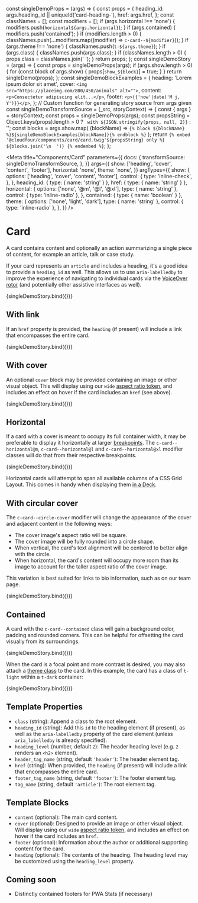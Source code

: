 const singleDemoProps = (args) => {
  const props = {
    heading_id: args.heading_id || uniqueId('card-heading-'),
    href: args.href,
  };
  const classNames = [];
  const modifiers = [];
  if (args.horizontal !== 'none') {
    modifiers.push(`horizontal${args.horizontal}`);
  }
  if (args.contained) {
    modifiers.push('contained');
  }
  if (modifiers.length > 0) {
    classNames.push(...modifiers.map((modifier) => `c-card--${modifier}`));
  }
  if (args.theme !== 'none') {
    classNames.push(`t-${args.theme}`);
  }
  if (args.class) {
    classNames.push(args.class);
  }
  if (classNames.length > 0) {
    props.class = classNames.join(' ');
  }
  return props;
};
const singleDemoStory = (args) => {
  const props = singleDemoProps(args);
  if (args.show.length > 0) {
    for (const block of args.show) {
      props[`show_${block}`] = true;
    }
  }
  return singleDemo(props);
};
const singleDemoBlockExamples = {
  heading: 'Lorem ipsum dolor sit amet',
  cover: `<img src="https://placeimg.com/800/450/animals" alt="">`,
  content: `<p>Consectetur adipiscing elit...</p>`,
  footer: `<p>{{'now'|date('M j, Y')}}</p>`,
};
// Custom function for generating story source from args given
const singleDemoTransformSource = (_src, storyContext) => {
  const { args } = storyContext;
  const props = singleDemoProps(args);
  const propsString =
    Object.keys(props).length > 0
      ? ` with ${JSON.stringify(props, null, 2)}`
      : '';
  const blocks = args.show.map(
    (blockName) =>
      `{% block ${blockName} %}${singleDemoBlockExamples[blockName]}{% endblock %}`
  );
  return `{% embed '@cloudfour/components/card/card.twig'${propsString} only %}
  ${blocks.join('\n  ')}
{% endembed %}`;
};

<Meta
  title="Components/Card"
  parameters={{
    docs: {
      transformSource: singleDemoTransformSource,
    },
  }}
  args={{
    show: ['heading', 'cover', 'content', 'footer'],
    horizontal: 'none',
    theme: 'none',
  }}
  argTypes={{
    show: {
      options: ['heading', 'cover', 'content', 'footer'],
      control: {
        type: 'inline-check',
      },
    },
    heading_id: { type: { name: 'string' } },
    href: { type: { name: 'string' } },
    horizontal: {
      options: ['none', '@m', '@l', '@xl'],
      type: { name: 'string' },
      control: { type: 'inline-radio' },
    },
    contained: { type: { name: 'boolean' } },
    theme: {
      options: ['none', 'light', 'dark'],
      type: { name: 'string' },
      control: { type: 'inline-radio' },
    },
  }}
/>

# Card

A card contains content and optionally an action summarizing a single piece of content, for example an article, talk or case study.

If your card represents an `article` and includes a heading, it's a good idea to provide a `heading_id` as well. This allows us to use `aria-labelledby` to improve the experience of navigating to individual cards via the [VoiceOver rotor](https://support.apple.com/en-us/HT204783) (and potentially other assistive interfaces as well).

<Canvas>
  <Story
    name="Content Blocks"
    args={{
      show: ['heading', 'content', 'footer'],
    }}
  >
    {singleDemoStory.bind({})}
  </Story>
</Canvas>

## With link

If an `href` property is provided, the `heading` (if present) will include a link that encompasses the entire card.

<Canvas>
  <Story
    name="Link"
    args={{
      href: '#',
      show: ['heading', 'content', 'footer'],
    }}
  >
    {singleDemoStory.bind({})}
  </Story>
</Canvas>

## With cover

An optional `cover` block may be provided containing an image or other visual object. This will display using our `wide` [aspect ratio token](/story/design-tokens-aspect-ratio--page), and includes an effect on hover if the card includes an `href` (see above).

<Canvas>
  <Story name="Cover Image" args={{ href: '#' }}>
    {singleDemoStory.bind({})}
  </Story>
</Canvas>

## Horizontal

If a card with a cover is meant to occupy its full container width, it may be preferable to display it horizontally at larger [breakpoints](/docs/design-tokens-breakpoint--page). The `c-card--horizontal@m`, `c-card--horizontal@l` and `c-card--horizontal@xl` modifier classes will do that from their respective breakpoints.

<Canvas>
  <Story name="Horizontal" args={{ href: '#', horizontal: '@m' }}>
    {singleDemoStory.bind({})}
  </Story>
</Canvas>

Horizontal cards will attempt to span all available columns of a CSS Grid Layout. This comes in handy when displaying them [in a Deck](/docs/objects-deck--horizontal-card#with-horizontal-cards).

## With circular cover

The `c-card--circle-cover` modifier will change the appearance of the cover and adjacent content in the following ways:

- The cover image's aspect ratio will be square.
- The cover image will be fully rounded into a circle shape.
- When vertical, the card's text alignment will be centered to better align with the circle.
- When horizontal, the card's content will occupy more room than its image to account for the taller aspect ratio of the cover image.

This variation is best suited for links to bio information, such as on our team page.

<Canvas>
  <Story
    name="Circular Cover Image"
    args={{ class: 'c-card--circle-cover', href: '#', horizontal: '@m' }}
  >
    {singleDemoStory.bind({})}
  </Story>
</Canvas>

## Contained

A card with the `c-card--contained` class will gain a background color, padding and rounded corners. This can be helpful for offsetting the card visually from its surroundings.

<Canvas>
  <Story
    name="Contained"
    args={{ href: '#', horizontal: '@m', contained: true }}
  >
    {singleDemoStory.bind({})}
  </Story>
</Canvas>

When the card is a focal point and more contrast is desired, you may also attach a [theme class](/docs/design-themes--light) to the card. In this example, the card has a class of `t-light` within a `t-dark` container:

<Canvas>
  <Story
    name="Themed"
    args={{ href: '#', horizontal: '@m', contained: true, theme: 'light' }}
    parameters={{ theme: 't-dark' }}
  >
    {singleDemoStory.bind({})}
  </Story>
</Canvas>

## Template Properties

- `class` (string): Append a class to the root element.
- `heading_id` (string): Add this `id` to the heading element (if present), as well as the `aria-labelledby` property of the card element (unless `aria_labelledby` is already specified).
- `heading_level` (number, default `2`): The header heading level (e.g. `2` renders an `<h2>` element).
- `header_tag_name` (string, default `'header'`): The header element tag.
- `href` (string): When provided, the `heading` (if present) will include a link that encompasses the entire card.
- `footer_tag_name` (string, default `'footer'`): The footer element tag.
- `tag_name` (string, default `'article'`): The root element tag.

## Template Blocks

- `content` (optional): The main card content.
- `cover` (optional): Designed to provide an image or other visual object. Will display using our `wide` [aspect ratio token](/story/design-tokens-aspect-ratio--page), and includes an effect on hover if the card includes an `href`.
- `footer` (optional): Information about the author or additional supporting content for the card.
- `heading` (optional): The contents of the heading. The heading level may be customized using the `heading_level` property.

## Coming soon

- Distinctly contained footers for PWA Stats (if necessary)
